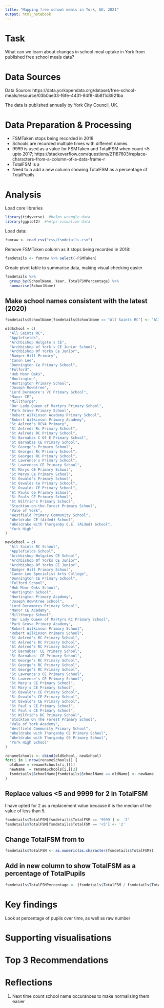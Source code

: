 ```yaml
---
title: "Mapping free school meals in York, UK. 2021"
output: html_notebook
---
```


# Task

What can we learn about changes in school meal uptake in York from published free school meals data?

# Data Sources

Data Source: https://data.yorkopendata.org/dataset/free-school-meals/resource/03b0ae33-f6fe-4431-94f8-4b811c8921ba

The data is published annually by York City Council, UK.

# Data Preparation & Processing

 * FSMTaken stops being recorded in 2018
 * Schools are recorded multiple times with different names
 * 9999 is used as a value for FSMTaken and TotalFSM when count <5 upto 2017; https://stackoverflow.com/questions/21187603/replace-characters-from-a-column-of-a-data-frame-r
 * TotalFSM is a <chr>
 * Need to a add a new column showing TotalFSM as a percentage of TotalPupils

# Analysis

Load core libraries

```r
library(tidyverse)  #helps wrangle data
library(ggplot2)  #helps visualize data
```

Load data:

```r
fsmraw <- read_csv("csv/fsmdetails.csv")
```

Remove FSMTaken column as it stops being recorded in 2018:

```r
fsmdetails <- fsmraw %>% select(-FSMTaken)
```

Create pivot table to summarise data, making visual checking easier

```r
fsmdetails %>%
  group_by(SchoolName, Year, TotalFSMPercentage) %>%
  summarise(SchoolName)

```

## Make school names consistent with the latest (2020)

```r
fsmdetails$SchoolName[fsmdetails$SchoolName == "All Saints RC"] <- "All Saints RC School"
```


```r
oldSchool = c(
  "All Saints RC",
  "Applefields",
  "Archbishop Holgate's CE",
  "Archbishop of York's CE Junior School",
  "Archbishop Of Yorks Ce Junior",
  "Badger Hill Primary",
  "Canon Lee",
  "Dunnington Ce Primary School",
  "Fulford",
  "Hob Moor Oaks",
  "Huntington",
  "Huntington Primary School",
  "Joseph Rowntree",
  "Lord Deramore's VC Primary School",
  "Manor CE",
  "Millthorpe",
  "Our Lady Queen of Martyrs Primary School",
  "Park Grove Primary School",
  "Robert Wilkinson Academy Primary School",
  "Robert Wilkinson Primary Academy",
  "St Aelred's RCVA Primary",
  "St Aelreds Rc Primary School",
  "St Aelreds RC Primary School",
  "St Barnabas C Of E Primary School",
  "St Barnabas CE Primary School",
  "St George's Primary School",
  "St Georges Rc Primary School",
  "St Georges RC Primary School",
  "St Lawrence's Primary School",
  "St Lawrences CE Primary School",
  "St Marys CE Primary School",
  "St Marys Ce Primary School",
  "St Oswald's Primary School",
  "St Oswalds Ce Primary School",
  "St Oswalds CE Primary School",
  "St Pauls Ce Primary School",
  "St Pauls CE Primary School",
  "St Wilfrid's Primary School",
  "Stockton-on-the-Forest Primary School",
  "Vale of York",
  "Westfield Primary Community School",
  "Wheldrake CE (Aided) School",
  "Wheldrake with Thorganby C.E. (Aided) School",
  "York High"
)

newSchool = c(
  "All Saints RC School",
  "Applefields School",
  "Archbishop Holgates CE School",
  "Archbishop Of Yorks CE Junior",
  "Archbishop Of Yorks CE Junior",
  "Badger Hill Primary School",
  "Canon Lee Specialist Arts College",
  "Dunnington CE Primary School",
  "Fulford School",
  "Hob Moor Oaks School",
  "Huntington School",
  "Huntington Primary Academy",
  "Joseph Rowntree School",
  "Lord Deramores Primary School",
  "Manor CE Academy",
  "Millthorpe School",
  "Our Lady Queen of Martyrs RC Primary School",
  "Park Grove Primary Academy",
  "Robert Wilkinson Primary School",
  "Robert Wilkinson Primary School",
  "St Aelred's RC Primary School",
  "St Aelred's RC Primary School",
  "St Aelred's RC Primary School",
  "St Barnabas' CE Primary School",
  "St Barnabas' CE Primary School",
  "St George's RC Primary School",
  "St George's RC Primary School",
  "St George's RC Primary School",
  "St Lawrence's CE Primary School",
  "St Lawrence's CE Primary School",
  "St Mary's CE Primary School",
  "St Mary's CE Primary School",
  "St Oswald's CE Primary School",
  "St Oswald's CE Primary School",
  "St Oswald's CE Primary School",
  "St Paul's CE Primary School",
  "St Paul's CE Primary School",
  "St Wilfrid's RC Primary School",
  "Stockton On The Forest Primary School",
  "Vale of York Academy",
  "Westfield Community Primary School",
  "Wheldrake with Thorganby CE Primary School",
  "Wheldrake with Thorganby CE Primary School",
  "York High School"
)

renameSchools <- cbind(oldSchool, newSchool)
for(i in 1:nrow(renameSchools)) {
  oldName = renameSchools[i,][1]
  newName  = renameSchools[i,][2]
  fsmdetails$SchoolName[fsmdetails$SchoolName == oldName] <- newName
}
```

## Replace values <5 and 9999 for 2 in TotalFSM

I have opted for 2 as a replacement value because it is the median of the value of less than 5.

```r
fsmdetails$TotalFSM[fsmdetails$TotalFSM == '9999'] <- '2'
fsmdetails$TotalFSM[fsmdetails$TotalFSM == '<5'] <- '2'
```

## Change TotalFSM from <chr> to <int>

```r
fsmdetails$TotalFSM <- as.numeric(as.character(fsmdetails$TotalFSM))
```

## Add in new column to show TotalFSM as a percentage of TotalPupils

```r
fsmdetails$TotalFSMPercentage <- (fsmdetails$TotalFSM / fsmdetails$TotalPupils) * 100
```

# Key findings

Look at percentage of pupils over time, as well as raw number

# Supporting visualisations

# Top 3 Recommendations

# Reflections

1. Next time count school name occurances to make normalising them easier